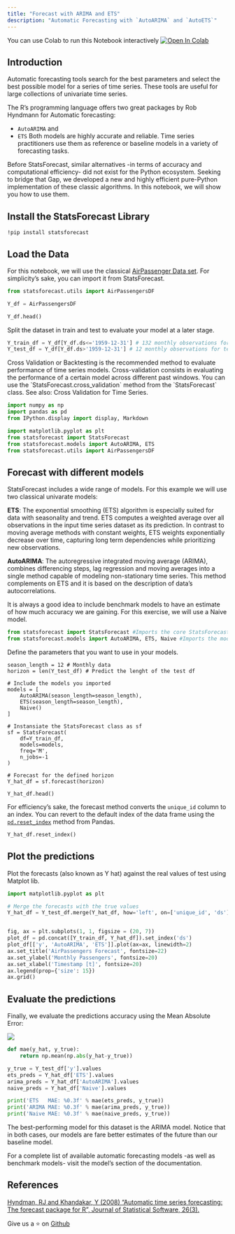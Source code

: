 ```yaml
---
title: "Forecast with ARIMA and ETS"
description: "Automatic Forecasting with `AutoARIMA` and `AutoETS`"
---
```


<Tip>
You can use Colab to run this Notebook interactively <a href="https://colab.research.google.com/github/Nixtla/statsforecast/blob/main/nbs/examples/Getting_Started_with_Auto_Arima_and_ETS.ipynb" target="_parent"><img src="https://colab.research.google.com/assets/colab-badge.svg" alt="Open In Colab"/></a>
</Tip>

## Introduction 

Automatic forecasting tools search for the best parameters and select the best possible model for a series of time series. These tools are useful for large collections of univariate time series.

The R’s programming language offers two great packages by Rob Hyndmann for Automatic forecasting:

- `AutoARIMA` and
- `ETS`
Both models are highly accurate and reliable. Time series practitioners use them as reference or baseline models in a variety of forecasting tasks.

Before StatsForecast, similar alternatives -in terms of accuracy and computational efficiency- did not exist for the Python ecosystem. Seeking to bridge that Gap, we developed a new and highly efficient pure-Python implementation of these classic algorithms. In this notebook, we will show you how to use them.



## Install the StatsForecast Library

```
!pip install statsforecast
```


## Load the Data

For this notebook, we will use the classical [AirPassenger Data set](https://www.kaggle.com/datasets/rakannimer/air-passengers). For simplicity’s sake, you can import it from StatsForecast.

```python 
from statsforecast.utils import AirPassengersDF

Y_df = AirPassengersDF

Y_df.head()
```

Split the dataset in train and test to evaluate your model at a later stage.


```python 
Y_train_df = Y_df[Y_df.ds<='1959-12-31'] # 132 monthly observations for train
Y_test_df = Y_df[Y_df.ds>'1959-12-31'] # 12 monthly observations for test
```

<Tip>
Cross Validation or Backtesting is the recommended method to evaluate performance of time series models. Cross-validation consists in evaluating the performance of a certain model across different past windows. You can use the `StatsForecast.cross_validation` method from the `StatsForecast` class. See also: Cross Validation for Time Series.
</Tip>


```python 
import numpy as np
import pandas as pd
from IPython.display import display, Markdown

import matplotlib.pyplot as plt
from statsforecast import StatsForecast
from statsforecast.models import AutoARIMA, ETS
from statsforecast.utils import AirPassengersDF
```


## Forecast with different models

StatsForecast includes a wide range of models. For this example we will use two classical univarate models:

**ETS**: The exponential smoothing (ETS) algorithm is especially suited for data with seasonality and trend. ETS computes a weighted average over all observations in the input time series dataset as its prediction. In contrast to moving average methods with constant weights, ETS weights exponentially decrease over time, capturing long term dependencies while prioritizing new observations.

**AutoARIMA**: The autoregressive integrated moving average (ARIMA), combines differencing steps, lag regression and moving averages into a single method capable of modeling non-stationary time series. This method complements on ETS and it is based on the description of data’s autocorrelations.

It is always a good idea to include benchmark models to have an estimate of how much accuracy we are gaining. For this exercise, we will use a Naive model.

```python 
from statsforecast import StatsForecast #Imports the core StatsForecast class
from statsforecast.models import AutoARIMA, ETS, Naive #Imports the models you will use
```

Define the parameters that you want to use in your models.


```
season_length = 12 # Monthly data 
horizon = len(Y_test_df) # Predict the lenght of the test df

# Include the models you imported
models = [
    AutoARIMA(season_length=season_length),
    ETS(season_length=season_length),
    Naive()
]

# Instansiate the StatsForecast class as sf
sf = StatsForecast(
    df=Y_train_df,
    models=models,
    freq='M', 
    n_jobs=-1
)

# Forecast for the defined horizon
Y_hat_df = sf.forecast(horizon)

Y_hat_df.head()
```


For efficiency’s sake, the forecast method converts the `unique_id` column to an index. You can revert to the default index of the data frame using the [`pd.reset_index`](https://pandas.pydata.org/docs/reference/api/pandas.DataFrame.reset_index.html) method from Pandas.

```python 
Y_hat_df.reset_index()
```


## Plot the predictions

Plot the forecasts (also known as Y hat) against the real values of test using Matplot lib.

```python 
import matplotlib.pyplot as plt
```
```python 
# Merge the forecasts with the true values
Y_hat_df = Y_test_df.merge(Y_hat_df, how='left', on=['unique_id', 'ds'])


fig, ax = plt.subplots(1, 1, figsize = (20, 7))
plot_df = pd.concat([Y_train_df, Y_hat_df]).set_index('ds')
plot_df[['y', 'AutoARIMA', 'ETS']].plot(ax=ax, linewidth=2)
ax.set_title('AirPassengers Forecast', fontsize=22)
ax.set_ylabel('Monthly Passengers', fontsize=20)
ax.set_xlabel('Timestamp [t]', fontsize=20)
ax.legend(prop={'size': 15})
ax.grid()
```


## Evaluate the predictions

Finally, we evaluate the predictions accuracy using the Mean Absolute Error:

![](/mae.png)

```python 
def mae(y_hat, y_true):
    return np.mean(np.abs(y_hat-y_true))

y_true = Y_test_df['y'].values
ets_preds = Y_hat_df['ETS'].values
arima_preds = Y_hat_df['AutoARIMA'].values
naive_preds = Y_hat_df['Naive'].values

print('ETS   MAE: %0.3f' % mae(ets_preds, y_true))
print('ARIMA MAE: %0.3f' % mae(arima_preds, y_true))
print('Naive MAE: %0.3f' % mae(naive_preds, y_true))
```

The best-performing model for this dataset is the ARIMA model. Notice that in both cases, our models are fare better estimates of the future than our baseline model.

<Tip>
For a complete list of available automatic forecasting models -as well as benchmark models- visit the model’s section of the documentation.
</Tip>



## References
[Hyndman, RJ and Khandakar, Y (2008) “Automatic time series forecasting: The forecast package for R”, Journal of Statistical Software, 26(3).](https://www.jstatsoft.org/article/view/v027i03)

Give us a ⭐ on [Github](https://github.com/nixtla/statsforecast)

